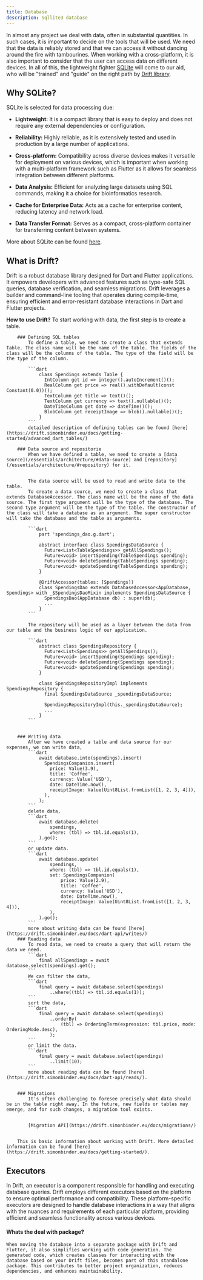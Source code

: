 ```yaml
---
title: Database
description: Sqllite3 database
--- 
```



In almost any project we deal with data, often in substantial quantities. In such cases, it is important to decide on the tools that will be used. We need that the data is reliably stored and that we can access it without dancing around the fire with tambourines. When working with a cross-platform, it is also important to consider that the user can access data on different devices. In all of this, the lightweight fighter [SQLite](#why-sqlite) will come to our aid, who will be "trained" and "guide" on the right path by [Drift library](#what-is-drift).

## Why SQLite?

SQLite is selected for data processing due:

- **Lightweight:** It is a compact library that is easy to deploy and does not require any external dependencies or configuration.

- **Reliability:** Highly reliable, as it is extensively tested and used in production by a large number of applications.

- **Сross-platform:** Compatibility across diverse devices makes it versatile for deployment on various devices, which is important when working with a multi-platform framework such as
     Flutter as it allows for seamless integration between different platforms. 

- **Data Analysis:** Efficient for analyzing large datasets using SQL commands, making it a choice for bioinformatics research.

- **Cache for Enterprise Data:** Acts as a cache for enterprise content, reducing latency and network load.

- **Data Transfer Format:** Serves as a compact, cross-platform container for transferring content between systems.

More about SQLite can be found [here](https://www.sqlite.org/whentouse.html).
## What is Drift?

Drift is a robust database library designed for Dart and Flutter applications. It empowers developers with advanced features such as type-safe SQL queries, database verification, and seamless migrations. Drift leverages a builder and command-line tooling that operates during compile-time, ensuring efficient and error-resistant database interactions in Dart and Flutter projects.

 **How to use Drift?**
    To start working with data, the first step is to create a table.

        ### Defining SQL tables
            To define a table, we need to create a class that extends Table. The class name will be the name of the table. The fields of the class will be the columns of the table. The type of the field will be the type of the column.

            ```dart
                class Spendings extends Table {
                  IntColumn get id => integer().autoIncrement()();
                  RealColumn get price => real().withDefault(const Constant(0.0))();
                  TextColumn get title => text()();
                  TextColumn get currency => text().nullable()();
                  DateTimeColumn get date => dateTime()();
                  BlobColumn get receiptImage => blob().nullable()();
                }
            ```
            detailed description of defining tables can be found [here](https://drift.simonbinder.eu/docs/getting-started/advanced_dart_tables/)
        
        ### Data source and repositorie  
            When we have defined a table, we need to create a [data source](/essentials/architecture/#data-source) and [repository](/essentials/architecture/#repository) for it. 
            

            The data source will be used to read and write data to the table. 
            To create a data source, we need to create a class that extends DatabaseAccessor. The class name will be the name of the data source. The first type argument will be the type of the database. The second type argument will be the type of the table. The constructor of the class will take a database as an argument. The super constructor will take the database and the table as arguments.

            ```dart
                part 'spendings_dao.g.dart';

                abstract interface class SpendingsDataSource {
                  Future<List<TableSpendings>> getAllSpendings();
                  Future<void> insertSpending(TableSpendings spending);
                  Future<void> deleteSpending(TableSpendings spending);
                  Future<void> updateSpending(TableSpendings spending);
                }

                @DriftAccessor(tables: [Spendings])
                class SpendingsDao extends DatabaseAccessor<AppDatabase, Spendings> with _$SpendingsDaoMixin implements SpendingsDataSource {
                  SpendingsDao(AppDatabase db) : super(db);
                  ...
                }
            ```

            The repository will be used as a layer between the data from our table and the business logic of our application.

            ```dart
                abstract class SpendingsRepository {
                  Future<List<Spendings>> getAllSpendings();
                  Future<void> insertSpending(Spendings spending);
                  Future<void> deleteSpending(Spendings spending);
                  Future<void> updateSpending(Spendings spending);
                }

                class SpendingsRepositoryImpl implements SpendingsRepository {
                  final SpendingsDataSource _spendingsDataSource;

                  SpendingsRepositoryImpl(this._spendingsDataSource);
                  ...
                }
            ```


        ### Writing data
            After we have created a table and data source for our expenses, we can write data,
            ```dart
                await database.into(spendings).insert(
                  SpendingsCompanion.insert(
                    price: Value(3.9),
                    title: 'Coffee',
                    currency: Value('USD'),
                    date: DateTime.now(),
                    receiptImage: Value(Uint8List.fromList([1, 2, 3, 4])),
                  ),
                );
            ```
            delete data,
            ```dart
                await database.delete(
                    spendings,
                    where: (tbl) => tbl.id.equals(1),
                ).go();
            ```
            or update data.
            ```dart
                await database.update(
                    spendings,
                    where: (tbl) => tbl.id.equals(1),
                    set: SpendingsCompanion(
                        price: Value(2.9),
                        title: 'Coffee',
                        currency: Value('USD'),
                        date: DateTime.now(),
                        receiptImage: Value(Uint8List.fromList([1, 2, 3, 4])),
                    ),
                ).go();
            ```
            more about writing data can be found [here](https://drift.simonbinder.eu/docs/dart-api/writes/)
        ### Reading data
            To read data, we need to create a query that will return the data we need.
            ```dart
                final allSpendings = await database.select(spendings).get();
            ```
            We can filter the data,
            ```dart
                final query = await database.select(spendings)
                    ..where((tbl) => tbl.id.equals(1));
            ```
            sort the data,
            ```dart
                final query = await database.select(spendings)
                    ..orderBy(
                        (tbl) => OrderingTerm(expression: tbl.price, mode: OrderingMode.desc),
                    );
            ```
            or limit the data.
            ```dart
                final query = await database.select(spendings)
                    ..limit(10);
            ```
            more about reading data can be found [here](https://drift.simonbinder.eu/docs/dart-api/reads/).

            
        ### Migrations
            It's often challenging to foresee precisely what data should be in the table right away. In the future, new fields or tables may emerge, and for such changes, a migration tool exists.
            
            
            [Migration API](https://drift.simonbinder.eu/docs/migrations/)


        This is basic information about working with Drift. More detailed information can be found [here](https://drift.simonbinder.eu/docs/getting-started/).

## Executors
In Drift, an executor is a component responsible for handling and executing database queries. Drift employs different executors based on the platform to ensure optimal performance and compatibility. These platform-specific executors are designed to handle database interactions in a way that aligns with the nuances and requirements of each particular platform, providing efficient and seamless functionality across various devices.

#### Whats the deal with package?
    When moving the database into a separate package with Drift and Flutter, it also simplifies working with code generation. The generated code, which creates classes for interacting with the database based on your Drift files, becomes part of this standalone package. This contributes to better project organization, reduces dependencies, and enhances maintainability.